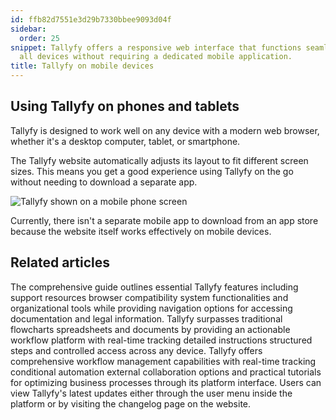 ```yaml
---
id: ffb82d7551e3d29b7330bbee9093d04f
sidebar:
  order: 25
snippet: Tallyfy offers a responsive web interface that functions seamlessly across
  all devices without requiring a dedicated mobile application.
title: Tallyfy on mobile devices
---
```


## Using Tallyfy on phones and tablets

Tallyfy is designed to work well on any device with a modern web browser, whether it's a desktop computer, tablet, or smartphone.

The Tallyfy website automatically adjusts its layout to fit different screen sizes. This means you get a good experience using Tallyfy on the go without needing to download a separate app.

![Tallyfy shown on a mobile phone screen](https://screenshots.tallyfy.com/Tallyfy-mobile-dashboard.png)

Currently, there isn't a separate mobile app to download from an app store because the website itself works effectively on mobile devices.


## Related articles
<CardGrid>
<LinkTitleCard header="<b>Pro > Miscellaneous</b>" href="/products/pro/miscellaneous/" > The comprehensive guide outlines essential Tallyfy features including support resources browser compatibility system functionalities and organizational tools while providing navigation options for accessing documentation and legal information. </LinkTitleCard>
<LinkTitleCard header="<b>Tracking And Tasks > Comparison with flowcharts and spreadsheets</b>" href="/products/pro/tracking-and-tasks/can-i-build-a-flowchart-in-tallyfy/" > Tallyfy surpasses traditional flowcharts spreadsheets and documents by providing an actionable workflow platform with real-time tracking detailed instructions structured steps and controlled access across any device. </LinkTitleCard>
<LinkTitleCard header="<b>Tutorials > Key features</b>" href="/products/pro/tutorials/features/" > Tallyfy offers comprehensive workflow management capabilities with real-time tracking conditional automation external collaboration options and practical tutorials for optimizing business processes through its platform interface. </LinkTitleCard>
<LinkTitleCard header="<b>Miscellaneous > Stay updated with Tallyfy's latest features</b>" href="/products/pro/miscellaneous/how-can-i-stay-updated-with-tallyfys-latest-features/" > Users can view Tallyfy's latest updates either through the user menu inside the platform or by visiting the changelog page on the website. </LinkTitleCard>
</CardGrid>